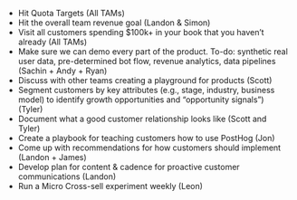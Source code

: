 - Hit Quota Targets (All TAMs)  
- Hit the overall team revenue goal (Landon & Simon)
- Visit all customers spending $100k+ in your book that you haven’t already (All TAMs)
- Make sure we can demo every part of the product. To-do: synthetic real user data, pre-determined bot flow, revenue analytics, data pipelines (Sachin + Andy + Ryan)
- Discuss with other teams creating a playground for products (Scott)    
- Segment customers by key attributes (e.g., stage, industry, business model) to identify growth opportunities and “opportunity signals”) (Tyler)
- Document what a good customer relationship looks like (Scott and Tyler)
- Create a playbook for teaching customers how to use PostHog (Jon)
- Come up with recommendations for how customers should implement (Landon + James)
- Develop plan for content & cadence for proactive customer communications (Landon)
- Run a Micro Cross-sell experiment weekly (Leon)
